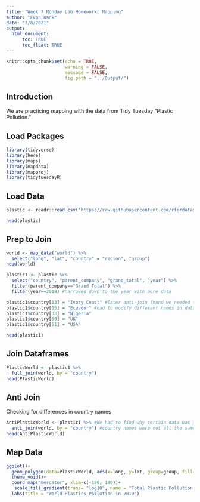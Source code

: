 ```yaml
---
title: "Week 7 Monday Lab Homework: Mapping"
author: "Evan Rank"
date: "3/8/2021"
output: 
  html_document:
      toc: TRUE
      toc_float: TRUE
---
```


```r
knitr::opts_chunk$set(echo = TRUE,
                      warning = FALSE,
                      message = FALSE,
                      fig.path = "../Output/")
```

## Introduction

We are practicing mapping with the data from Tidy Tuesday "Plastic Pollution."

## Load Packages

```r
library(tidyverse)
library(here)
library(maps)
library(mapdata)
library(mapproj)
library(tidytuesdayR)
```

## Load Data

```r
plastic <- readr::read_csv('https://raw.githubusercontent.com/rfordatascience/tidytuesday/master/data/2021/2021-01-26/plastics.csv') #tidy tuesday data for world plastics waste pollution

head(plastic)
```

## Prep to Join

```r
world <- map_data("world") %>% 
  select("long", "lat", "country" = "region", "group")
head(world)

plastic1 <- plastic %>% 
  select("country", "parent_company", "grand_total", "year") %>%
  filter(parent_company=="Grand Total") %>% 
  filter(year==2019) #narrowed down to the year with more data

plastic1$country[13] = "Ivory Coast" #later anti-join found we needed to do this
plastic1$country[15] = "Ecuador" #had to modify different names in data frame
plastic1$country[33] = "Nigeria"
plastic1$country[50] = "UK"
plastic1$country[51] = "USA"

head(plastic1)

```

## Join Dataframes

```r
PlasticWorld <- plastic1 %>% 
  full_join(world, by = "country")
head(PlasticWorld)
```

## Anti Join

Checking for differences in country names

```r
AntiPlasticWorld <- plastic1 %>% #We had to find why certain data was missing
  anti_join(world, by = "country") #country names were not all the same
head(AntiPlasticWorld)
```

## Map Data

```r
ggplot()+
  geom_polygon(data=PlasticWorld, aes(x=long, y=lat, group=group, fill=grand_total), color="black")+
  theme_void()+
  coord_map("mercator", xlim=c(-180, 180))+
   scale_fill_gradient(trans= "log10", name = "Total Plastic Pollution (log10)")+
  labs(title = "World Plastics Pollution in 2019")
```

